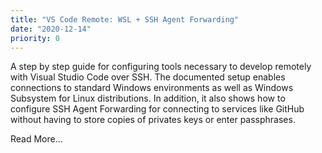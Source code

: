```yaml
---
title: "VS Code Remote: WSL + SSH Agent Forwarding"
date: "2020-12-14"
priority: 0
---
```



A step by step guide for configuring tools necessary to develop remotely with Visual Studio Code over SSH. The
documented setup enables connections to standard Windows environments as well as Windows Subsystem for Linux
distributions. In addition, it also shows how to configure SSH Agent Forwarding for connecting to services like GitHub
without having to store copies of privates keys or enter passphrases.

<Link to="/posts/vscode_remote">Read More...</Link>